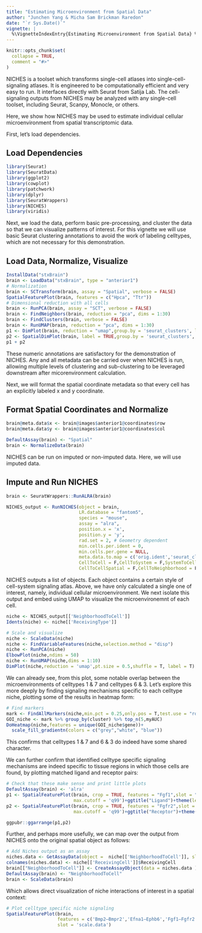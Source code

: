 ```yaml
---
title: "Estimating Microenvironment from Spatial Data"
author: "Junchen Yang & Micha Sam Brickman Raredon"
date: "`r Sys.Date()`"
vignette: |
  %\VignetteIndexEntry{Estimating Microenvironment from Spatial Data} %\VignetteEngine{knitr::rmarkdown} %\VignetteEncoding{UTF-8}
---
```


```r
knitr::opts_chunk$set(
  collapse = TRUE,
  comment = "#>"
)
```

NICHES is a toolset which transforms single-cell atlases into single-cell-signaling atlases. It is engineered to be computationally efficient and very easy to run. It interfaces directly with Seurat from Satija Lab. The cell-signaling outputs from NICHES may be analyzed with any single-cell toolset, including Seurat, Scanpy, Monocle, or others.

Here, we show how NICHES may be used to estimate individual cellular microenvironment from spatial transcriptomic data.

First, let's load dependencies.

## Load Dependencies
```r
library(Seurat)
library(SeuratData)
library(ggplot2)
library(cowplot)
library(patchwork)
library(dplyr)
library(SeuratWrappers)
library(NICHES)
library(viridis)
```

Next, we load the data, perform basic pre-processing, and cluster the data so that we can visualize patterns of interest. For this vignette we will use basic Seurat clustering annotations to avoid the work of labeling celltypes, which are not necessary for this demonstration.

## Load Data, Normalize, Visualize
```r
InstallData("stxBrain")
brain <- LoadData("stxBrain", type = "anterior1")
# Normalization 
brain <- SCTransform(brain, assay = "Spatial", verbose = FALSE)
SpatialFeaturePlot(brain, features = c("Hpca", "Ttr"))
# Dimensional reduction with all cells
brain <- RunPCA(brain, assay = "SCT", verbose = FALSE)
brain <- FindNeighbors(brain, reduction = "pca", dims = 1:30)
brain <- FindClusters(brain, verbose = FALSE)
brain <- RunUMAP(brain, reduction = "pca", dims = 1:30)
p1 <- DimPlot(brain, reduction = "umap",group.by = 'seurat_clusters', label = TRUE)
p2 <- SpatialDimPlot(brain, label = TRUE,group.by = 'seurat_clusters', label.size = 3)
p1 + p2
```

These numeric annotations are satisfactory for the demonstration of NICHES. Any and all metadata can be carried over when NICHES is run, allowing multiple levels of clustering and sub-clustering to be leveraged downstream after micorenvironment calculation.

Next, we will format the spatial coordinate metadata so that every cell has an explicitly labeled x and y coordinate.

## Format Spatial Coordinates and Normalize
```r
brain@meta.data$x <- brain@images$anterior1@coordinates$row
brain@meta.data$y <- brain@images$anterior1@coordinates$col

DefaultAssay(brain) <- "Spatial"
brain <- NormalizeData(brain)
```

NICHES can be run on imputed or non-imputed data. Here, we will use imputed data.

## Impute and Run NICHES
```r
brain <- SeuratWrappers::RunALRA(brain)

NICHES_output <- RunNICHES(object = brain,
                           LR.database = "fantom5",
                           species = "mouse",
                           assay = "alra",
                           position.x = 'x',
                           position.y = 'y',
                           rad.set = 2, # Geometry dependent
                           min.cells.per.ident = 0,
                           min.cells.per.gene = NULL,
                           meta.data.to.map = c('orig.ident','seurat_clusters'),
                           CellToCell = F,CellToSystem = F,SystemToCell = F,
                           CellToCellSpatial = F,CellToNeighborhood = F,NeighborhoodToCell = T)
```

NICHES outputs a list of objects. Each object contains a certain style of cell-system signaling atlas. Above, we have only calculated a single one of interest, namely, individual cellular microenvironment. We next isolate this output and embed using UMAP to visualize the microenvironemnt of each cell.

```r
niche <- NICHES_output[['NeighborhoodToCell']]
Idents(niche) <- niche[['ReceivingType']]

# Scale and visualize
niche <- ScaleData(niche)
niche <- FindVariableFeatures(niche,selection.method = "disp")
niche <- RunPCA(niche)
ElbowPlot(niche,ndims = 50)
niche <- RunUMAP(niche,dims = 1:10)
DimPlot(niche,reduction = 'umap',pt.size = 0.5,shuffle = T, label = T) +ggtitle('Cellular Microenvironment')+NoLegend()
```

We can already see, from this plot, some notable overlap between the microenvironments of celltypes 1 & 7 and celltypes 6 & 3. Let's explore this more deeply by finding signaling mechanisms specific to each celltype niche, plotting some of the results in heatmap form:

```r
# Find markers
mark <- FindAllMarkers(niche,min.pct = 0.25,only.pos = T,test.use = "roc")
GOI_niche <- mark %>% group_by(cluster) %>% top_n(5,myAUC)
DoHeatmap(niche,features = unique(GOI_niche$gene))+ 
  scale_fill_gradientn(colors = c("grey","white", "blue"))
```

This confirms that celltypes 1 & 7 and 6 & 3 do indeed have some shared character.

We can further confirm that identified celltype specific signaling mechanisms are indeed specific to tissue regions in which those cells are found, by plotting matched ligand and receptor pairs:

```r

# Check that these make sense and print little plots
DefaultAssay(brain) <- 'alra'
p1 <- SpatialFeaturePlot(brain, crop = TRUE, features = "Fgf1",slot = "data",min.cutoff =  'q1',
                         max.cutoff = 'q99')+ggtitle("Ligand")+theme(legend.position = "right")
p2 <- SpatialFeaturePlot(brain, crop = TRUE, features = "Fgfr2",slot = "data",min.cutoff =  'q1',
                         max.cutoff = 'q99')+ggtitle("Receptor")+theme(legend.position = "right")

ggpubr::ggarrange(p1,p2)
```

Further, and perhaps more usefully, we can map over the output from NICHES onto the original spatial object as follows:

```r
# Add Niches output as an assay
niches.data <- GetAssayData(object =  niche[['NeighborhoodToCell']], slot = 'data')
colnames(niches.data) <- niche[['ReceivingCell']]$ReceivingCell
brain[["NeighborhoodToCell"]] <- CreateAssayObject(data = niches.data )
DefaultAssay(brain) <- "NeighborhoodToCell"
brain <- ScaleData(brain)
```

Which allows direct visualization of niche interactions of interest in a spatial context:

```r
# Plot celltype specific niche signaling
SpatialFeaturePlot(brain,
                   features = c('Bmp2—Bmpr2','Efna1—Ephb6','Fgf1—Fgfr2'),
                   slot = 'scale.data')

```